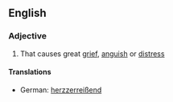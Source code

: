 ==English==

===Adjective===
{{en-adj}}

# That causes great [[grief]], [[anguish]] or [[distress]]

====Translations====
{{trans-top}}
*German: [[herzzerreißend]]
{{trans-mid}}
{{trans-bottom}}